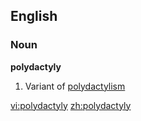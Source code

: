 ==English==

===Noun===
'''polydactyly'''

#Variant of [[polydactylism]]

[[vi:polydactyly]]
[[zh:polydactyly]]